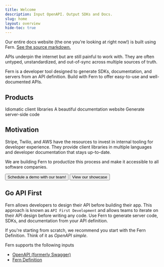 ```yaml
---
title: Welcome
description: Input OpenAPI. Output SDKs and Docs.
slug: home
layout: overview
hide-toc: true
---
```


<Note>Our entire docs website (the one you're looking at right now!) is built using Fern. [See the source markdown.](https://github.com/fern-api/fern/blob/main/fern/pages/welcome.mdx)</Note>

APIs underpin the internet but are still painful to work with. They are often untyped, unstandardized, and out-of-sync across multiple sources of truth.

Fern is a developer tool designed to generate SDKs, documentation, and servers from an API definition. Build with Fern to offer easy-to-use and well-documented APIs.

## Products

<Cards cols={3}>
  <Card
    title="SDKs"
    icon="fa-regular fa-code"
    href="/learn/sdks/introduction/overview"
  >
    Idiomatic client libraries
  </Card>
  <Card
    title="Docs"
    icon="fa-regular fa-browser"
    href="/learn/docs/getting-started/quickstart"
  >
    A beautiful documentation website
  </Card>
  <Card
    title="Server Stubs"
    icon="fa-regular fa-server"
    href="/learn/servers/introduction/overview"
  >
    Generate server-side code
  </Card>
</Cards>

## Motivation

<div className="motivation">
  Stripe, Twilio, and AWS have the resources to invest in internal tooling for developer experience. They provide client libraries in multiple languages and developer documentation that stays up-to-date. 

  We are building Fern to productize this process and make it accessible to all
  software companies.
</div>

<ButtonGroup>
<Button href="https://buildwithfern.com/contact" intent="primary" rightIcon="arrow-right" large>
  Schedule a demo with our team!
</Button>

<Button href="https://buildwithfern.com/showcase" minimal large>
  View our showcase
</Button>
</ButtonGroup>

## Go API First

Fern allows developers to design their API before building their app. This approach is known as `API First Development` and allows teams to iterate on their API design before writing any code. Use Fern to generate server code, SDKs, and documentation from your API definition.

<Tip>If you're starting from scratch, we recommend you start with the Fern Definition. Think of it as _OpenAPI simple_.</Tip>

Fern supports the following inputs
- [OpenAPI (formerly Swagger)](/learn/api-definition/openapi/overview)
- [Fern Definition](/learn/api-definition/fern/overview)
